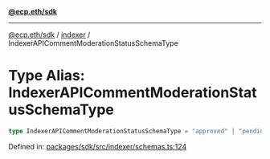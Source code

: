 [**@ecp.eth/sdk**](../../index.mdx)

***

[@ecp.eth/sdk](/sdk-reference/index.mdx) / [indexer](/sdk-reference/indexer/index.mdx) / IndexerAPICommentModerationStatusSchemaType

# Type Alias: IndexerAPICommentModerationStatusSchemaType

```ts
type IndexerAPICommentModerationStatusSchemaType = "approved" | "pending" | "rejected";
```

Defined in: [packages/sdk/src/indexer/schemas.ts:124](https://github.com/ecp-eth/comments-monorepo/blob/main/packages/sdk/src/indexer/schemas.ts#L124)
